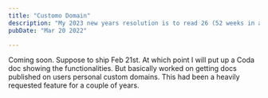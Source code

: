 ```yaml
---
title: "Customo Domain"
description: "My 2023 new years resolution is to read 26 (52 weeks in a year and assuming I can spend half of my year reading) books this year..."
pubDate: "Mar 20 2022"

---
```


Coming soon. Suppose to ship Feb 21st. At which point I will put up a Coda doc showing the functionalities.
But basically worked on getting docs published on users personal custom domains. This had been a heavily requested
feature for a couple of years. 